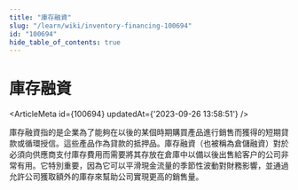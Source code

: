 ```yaml
---
title: "庫存融資"
slug: "/learn/wiki/inventory-financing-100694"
id: "100694"
hide_table_of_contents: true
---
```



# 庫存融資

<ArticleMeta id={100694} updatedAt={'2023-09-26 13:58:51'} />
<div className='border-solid border-b border-t-0 my-4 border-[var(--ifm-color-gray-300)]' />

庫存融資指的是企業為了能夠在以後的某個時期購買產品進行銷售而獲得的短期貸款或循環授信。這些產品作為貸款的抵押品。庫存融資（也被稱為倉儲融資）對於必須向供應商支付庫存費用而需要將其存放在倉庫中以備以後出售給客户的公司非常有用。它特別重要，因為它可以平滑現金流量的季節性波動對財務影響，並通過允許公司獲取額外的庫存來幫助公司實現更高的銷售量。
